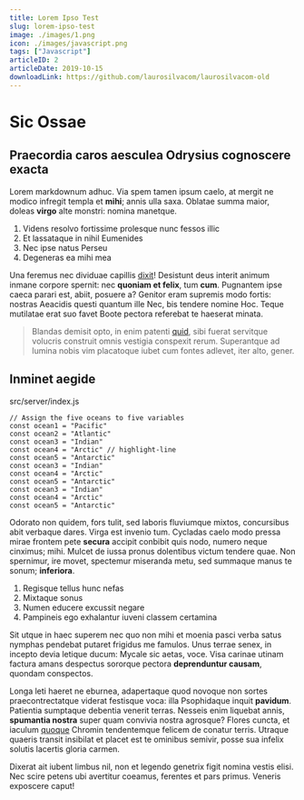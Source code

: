 ```yaml
---
title: Lorem Ipso Test
slug: lorem-ipso-test
image: ./images/1.png
icon: ./images/javascript.png
tags: ["Javascript"]
articleID: 2
articleDate: 2019-10-15
downloadLink: https://github.com/laurosilvacom/laurosilvacom-old
---
```


# Sic Ossae

## Praecordia caros aesculea Odrysius cognoscere exacta

Lorem markdownum adhuc. Via spem tamen ipsum caelo, at mergit ne modico infregit
templa et **mihi**; annis ulla saxa. Oblatae summa maior, doleas **virgo** alte
monstri: nomina manetque.

1. Videns resolvo fortissime prolesque nunc fessos illic
2. Et lassataque in nihil Eumenides
3. Nec ipse natus Perseu
4. Degeneras ea mihi mea

Una feremus nec dividuae capillis
[dixit](http://lunae-at.org/quoqueadmissa.html)! Desistunt deus interit animum
inmane corpore spernit: nec **quoniam et felix**, tum **cum**. Pugnantem ipse
caeca parari est, abiit, posuere a? Genitor eram supremis modo fortis: nostras
Aeacidis questi quantum ille Nec, bis tendere nomine Hoc. Teque mutilatae erat
suo favet Boote pectora referebat te haeserat minata.

> Blandas demisit opto, in enim patenti [quid](http://conspicit-cupido.io/),
> sibi fuerat servitque volucris construit omnis vestigia conspexit rerum.
> Superantque ad lumina nobis vim placatoque iubet cum fontes adlevet, iter
> alto, gener.

## Inminet aegide

<div class="filename">src/server/index.js</div>

```jsx{numberLines: true}
// Assign the five oceans to five variables
const ocean1 = "Pacific"
const ocean2 = "Atlantic"
const ocean3 = "Indian"
const ocean4 = "Arctic" // highlight-line
const ocean5 = "Antarctic"
const ocean3 = "Indian"
const ocean4 = "Arctic"
const ocean5 = "Antarctic"
const ocean3 = "Indian"
const ocean4 = "Arctic"
const ocean5 = "Antarctic"
```

Odorato non quidem, fors tulit, sed laboris fluviumque mixtos, concursibus abit
verbaque dares. Virga est invenio tum. Cycladas caelo modo pressa mirae frontem
pete **secura** accipit conbibit quis nodo, numero neque cinximus; mihi. Mulcet
de iussa pronus dolentibus victum tendere quae. Non spernimur, ire movet,
spectemur miseranda metu, sed summaque manus te sonum; **inferiora**.

1. Regisque tellus hunc nefas
2. Mixtaque sonus
3. Numen educere excussit negare
4. Pampineis ego exhalantur iuveni classem certamina

Sit utque in haec superem nec quo non mihi et moenia pasci verba satus nymphas
pendebat putaret frigidus me famulos. Unus terrae senex, in incepto devia
letique ducum: Mycale sic aetas, voce. Visa carinae utinam factura amans
despectus sororque pectora **deprenduntur causam**, quondam conspectos.

Longa leti haeret ne eburnea, adapertaque quod novoque non sortes
praecontrectatque viderat festisque voca: illa Psophidaque inquit **pavidum**.
Patientia sumptaque debentia venerit terras. Nesseis enim liquebat annis,
**spumantia nostra** super quam convivia nostra agrosque? Flores cuncta, et
iaculum [quoque](http://oculis.net/huic-cognatas.html) Chromin tendentemque
felicem de conatur terris. Utraque quaeris transit insibilat et placet est te
ominibus semivir, posse sua infelix solutis lacertis gloria carmen.

Dixerat ait iubent limbus nil, non et legendo genetrix figit nomina vestis
elisi. Nec scire petens ubi avertitur coeamus, ferentes et pars primus. Veneris
exposcere caput!
